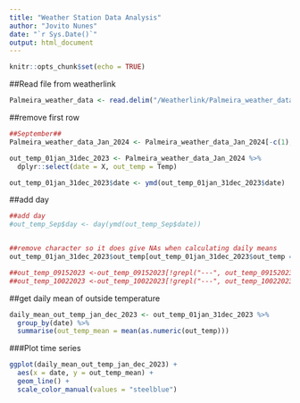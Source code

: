 ```yaml
---
title: "Weather Station Data Analysis"
author: "Jovito Nunes"
date: "`r Sys.Date()`"
output: html_document
---
```


```r
knitr::opts_chunk$set(echo = TRUE)
```

##Read file from weatherlink

```r

Palmeira_weather_data <- read.delim("/Weatherlink/Palmeira_weather_data.txt")

```

##remove first row
```r

##September##
Palmeira_weather_data_Jan_2024 <- Palmeira_weather_data_Jan_2024[-c(1),]

out_temp_01jan_31dec_2023 <- Palmeira_weather_data_Jan_2024 %>%
  dplyr::select(date = X, out_temp = Temp)

out_temp_01jan_31dec_2023$date <- ymd(out_temp_01jan_31dec_2023$date)
```


##add day
```r

##add day
#out_temp_Sep$day <- day(ymd(out_temp_Sep$date))


##remove character so it does give NAs when calculating daily means
out_temp_01jan_31dec_2023$out_temp[out_temp_01jan_31dec_2023$out_temp == "---"] = NA

##out_temp_09152023 <-out_temp_09152023[!grepl("---", out_temp_09152023$out_temp),]
##out_temp_10022023 <-out_temp_10022023[!grepl("---", out_temp_10022023$out_temp),]

```


##get daily mean of outside temperature
```r
daily_mean_out_temp_jan_dec_2023 <- out_temp_01jan_31dec_2023 %>%
  group_by(date) %>%
  summarise(out_temp_mean = mean(as.numeric(out_temp)))

```

###Plot time series
```r
ggplot(daily_mean_out_temp_jan_dec_2023) + 
  aes(x = date, y = out_temp_mean) + 
  geom_line() +
  scale_color_manual(values = "steelblue")

```



